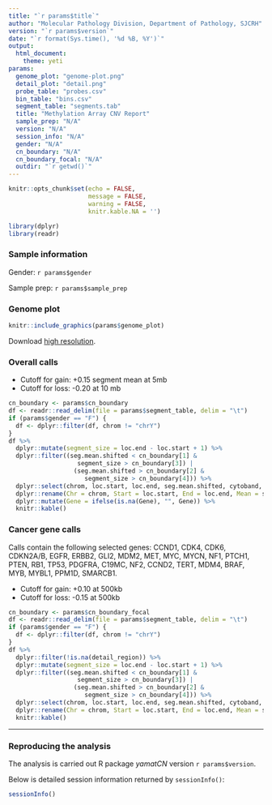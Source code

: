 ```yaml
---
title: "`r params$title`"
author: "Molecular Pathology Division, Department of Pathology, SJCRH"
version: "`r params$version`"
date: "`r format(Sys.time(), '%d %B, %Y')`"
output: 
  html_document:
    theme: yeti
params:
  genome_plot: "genome-plot.png"
  detail_plot: "detail.png"
  probe_table: "probes.csv"
  bin_table: "bins.csv"
  segment_table: "segments.tab"
  title: "Methylation Array CNV Report"
  sample_prep: "N/A"
  version: "N/A"
  session_info: "N/A"
  gender: "N/A"
  cn_boundary: "N/A"
  cn_boundary_focal: "N/A"
  outdir: "`r getwd()`"
---
```


```r
knitr::opts_chunk$set(echo = FALSE,
                      message = FALSE,
                      warning = FALSE,
                      knitr.kable.NA = '')
```

```r
library(dplyr)
library(readr)
```


### Sample information

Gender: `r params$gender`

Sample prep: `r params$sample_prep`

### Genome plot

```r
knitr::include_graphics(params$genome_plot)
```

Download [high resolution](`r params$genome_plot`).

### Overall calls

* Cutoff for gain: +0.15 segment mean at 5mb
* Cutoff for loss: -0.20 at 10 mb

```r
cn_boundary <- params$cn_boundary
df <- readr::read_delim(file = params$segment_table, delim = "\t")
if (params$gender == "F") {
  df <- dplyr::filter(df, chrom != "chrY")
}
df %>%
  dplyr::mutate(segment_size = loc.end - loc.start + 1) %>%
  dplyr::filter((seg.mean.shifted < cn_boundary[1] & 
                   segment_size > cn_boundary[3]) | 
                  (seg.mean.shifted > cn_boundary[2] & 
                     segment_size > cn_boundary[4])) %>%
  dplyr::select(chrom, loc.start, loc.end, seg.mean.shifted, cytoband, detail_region) %>%
  dplyr::rename(Chr = chrom, Start = loc.start, End = loc.end, Mean = seg.mean.shifted, Cytoband = cytoband, Gene = detail_region) %>%
  dplyr::mutate(Gene = ifelse(is.na(Gene), "", Gene)) %>%
  knitr::kable()
```

### Cancer gene calls

Calls contain the following selected genes: CCND1, CDK4, CDK6, CDKN2A/B, EGFR, ERBB2, GLI2, MDM2, MET, MYC, MYCN, NF1, PTCH1, PTEN, RB1, TP53, PDGFRA, C19MC, NF2, CCND2, TERT, MDM4, BRAF, MYB, MYBL1, PPM1D, SMARCB1.

* Cutoff for gain: +0.10 at 500kb
* Cutoff for loss: -0.15 at 500kb

```r
cn_boundary <- params$cn_boundary_focal
df <- readr::read_delim(file = params$segment_table, delim = "\t")
if (params$gender == "F") {
  df <- dplyr::filter(df, chrom != "chrY")
}
df %>%
  dplyr::filter(!is.na(detail_region)) %>%
  dplyr::mutate(segment_size = loc.end - loc.start + 1) %>%
  dplyr::filter((seg.mean.shifted < cn_boundary[1] & 
                   segment_size > cn_boundary[3]) | 
                  (seg.mean.shifted > cn_boundary[2] & 
                     segment_size > cn_boundary[4])) %>%
  dplyr::select(chrom, loc.start, loc.end, seg.mean.shifted, cytoband, detail_region) %>%
  dplyr::rename(Chr = chrom, Start = loc.start, End = loc.end, Mean = seg.mean.shifted, Cytoband = cytoband, Gene = detail_region) %>%
  knitr::kable()
```


---------------------

### Reproducing the analysis

The analysis is carried out R package *yamatCN* version `r params$version`. 

Below is detailed session information returned by `sessionInfo()`:

```r
sessionInfo()
```

